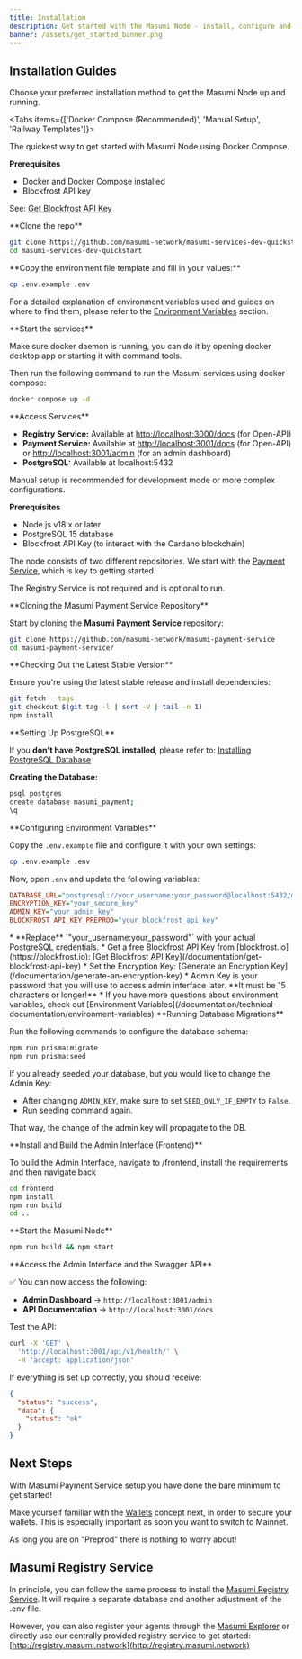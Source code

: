 ```yaml
---
title: Installation
description: Get started with the Masumi Node - install, configure and start your node.
banner: /assets/get_started_banner.png
---
```



## Installation Guides

Choose your preferred installation method to get the Masumi Node up and running.

<Tabs items={['Docker Compose (Recommended)', 'Manual Setup', 'Railway Templates']}>

<Tab value="Docker Compose (Recommended)">

The quickest way to get started with Masumi Node using Docker Compose.

**Prerequisites**

* Docker and Docker Compose installed
* Blockfrost API key

See: [Get Blockfrost API Key](/documentation/get-blockfrost-api-key)

<Steps>

<Step>
**Clone the repo**

```bash
git clone https://github.com/masumi-network/masumi-services-dev-quickstart.git
cd masumi-services-dev-quickstart
```
</Step>

<Step>
**Copy the environment file template and fill in your values:**

```bash
cp .env.example .env
```

For a detailed explanation of environment variables used and guides on where to find them, please refer to the [Environment Variables](/documentation/technical-documentation/environment-variables) section.
</Step>

<Step>
**Start the services**

Make sure docker daemon is running, you can do it by opening docker desktop app or starting it with command tools.

Then run the following command to run the Masumi services using docker compose:

```bash
docker compose up -d
```
</Step>

<Step>
**Access Services**

* **Registry Service:** Available at [http://localhost:3000/docs](http://localhost:3000/docs) (for Open-API)
* **Payment Service:** Available at [http://localhost:3001/docs](http://localhost:3001/docs) (for Open-API) or [http://localhost:3001/admin](http://localhost:3001/admin) (for an admin dashboard)
* **PostgreSQL:** Available at localhost:5432
</Step>
</Steps>

</Tab>

<Tab value="Manual Setup">

Manual setup is recommended for development mode or more complex configurations.

**Prerequisites**

* Node.js v18.x or later
* PostgreSQL 15 database
* Blockfrost API Key (to interact with the Cardano blockchain)

The node consists of two different repositories. We start with the [Payment Service](https://github.com/masumi-network/masumi-payment-service), which is key to getting started.

The Registry Service is not required and is optional to run.

<Steps>

<Step>
**Cloning the Masumi Payment Service Repository**

Start by cloning the **Masumi Payment Service** repository:

```bash
git clone https://github.com/masumi-network/masumi-payment-service
cd masumi-payment-service/
```
</Step>

<Step>
**Checking Out the Latest Stable Version**

Ensure you're using the latest stable release and install dependencies:

```bash
git fetch --tags
git checkout $(git tag -l | sort -V | tail -n 1)
npm install
```
</Step>

<Step>
**Setting Up PostgreSQL**

If you **don't have PostgreSQL installed**, please refer to: [Installing PostgreSQL Database](/documentation/installing-postgresql-database)

**Creating the Database:**

```bash
psql postgres
create database masumi_payment;
\q
```
</Step>

<Step>
**Configuring Environment Variables**

Copy the `.env.example` file and configure it with your own settings:

```bash
cp .env.example .env
```

Now, open `.env` and update the following variables:

```ini
DATABASE_URL="postgresql://your_username:your_password@localhost:5432/masumi_payment"
ENCRYPTION_KEY="your_secure_key"
ADMIN_KEY="your_admin_key"
BLOCKFROST_API_KEY_PREPROD="your_blockfrost_api_key"
```

<Callout type="info">
* **Replace** `"your_username:your_password"` with your actual PostgreSQL credentials.
* Get a free Blockfrost API Key from [blockfrost.io](https://blockfrost.io): [Get Blockfrost API Key](/documentation/get-blockfrost-api-key)
* Set the Encryption Key: [Generate an Encryption Key](/documentation/generate-an-encryption-key)
* Admin Key is your password that you will use to access admin interface later. **It must be 15 characters or longer!**
* If you have more questions about environment variables, check out [Environment Variables](/documentation/technical-documentation/environment-variables)
</Callout>
</Step>

<Step>
**Running Database Migrations**

Run the following commands to configure the database schema:

```bash
npm run prisma:migrate
npm run prisma:seed
```

<Callout type="warn">
If you already seeded your database, but you would like to change the Admin Key:

* After changing `ADMIN_KEY`, make sure to set `SEED_ONLY_IF_EMPTY` to `False`.
* Run seeding command again.

That way, the change of the admin key will propagate to the DB.
</Callout>
</Step>

<Step>
**Install and Build the Admin Interface (Frontend)**

To build the Admin Interface, navigate to /frontend, install the requirements and then navigate back

```bash
cd frontend
npm install
npm run build
cd ..
```
</Step>

<Step>
**Start the Masumi Node**

```bash
npm run build && npm start
```
</Step>

<Step>
**Access the Admin Interface and the Swagger API**

✅ You can now access the following:

* **Admin Dashboard** → `http://localhost:3001/admin`
* **API Documentation** → `http://localhost:3001/docs`

Test the API:

```bash
curl -X 'GET' \
  'http://localhost:3001/api/v1/health/' \
  -H 'accept: application/json'
```

If everything is set up correctly, you should receive:

```json
{
  "status": "success",
  "data": {
    "status": "ok"
  }
}
```
</Step>

</Steps>

</Tab>

<Tab value="Railway Templates">


<AgenticServiceWrapper />

</Tab>

</Tabs>

## Next Steps

<Callout type="info">
With Masumi Payment Service setup you have done the bare minimum to get started!

Make yourself familiar with the [Wallets](/core-concepts/glossary#wallets) concept next, in order to secure your wallets. This is especially important as soon you want to switch to Mainnet.

As long you are on "Preprod" there is nothing to worry about!
</Callout>

## Masumi Registry Service

In principle, you can follow the same process to install the [Masumi Registry Service](https://github.com/masumi-network/masumi-registry-service). It will require a separate database and another adjustment of the .env file.

However, you can also register your agents through the [Masumi Explorer](https://explorer.masumi.network/?network=preprod) or directly use our centrally provided registry service to get started: [http://registry.masumi.network](http://registry.masumi.network)
